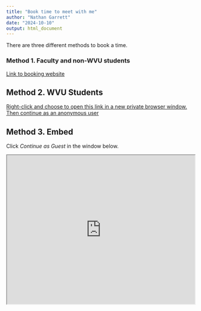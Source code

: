 ```yaml
---
title: "Book time to meet with me"
author: "Nathan Garrett"
date: "2024-10-10"
output: html_document
---
```


There are three different methods to book a time.

### Method 1. Faculty and non-WVU students 

[Link to booking website](https://outlook.office.com/bookwithme/user/12414cb0519440e68f70cc1fb2a63fac@mail.wvu.edu?anonymous)


## Method 2. WVU Students

[Right-click and choose to open this link in a new private browser window. Then continue as an anonymous user](https://outlook.office.com/bookwithme/user/12414cb0519440e68f70cc1fb2a63fac@mail.wvu.edu?anonymous)


## Method 3. Embed

Click *Continue as Guest* in the window below.

```{=html}

<iframe width="100%" height="400"
  src="https://outlook.office.com/bookwithme/user/12414cb0519440e68f70cc1fb2a63fac@mail.wvu.edu?anonymous&isanonymous=true"></iframe>
```